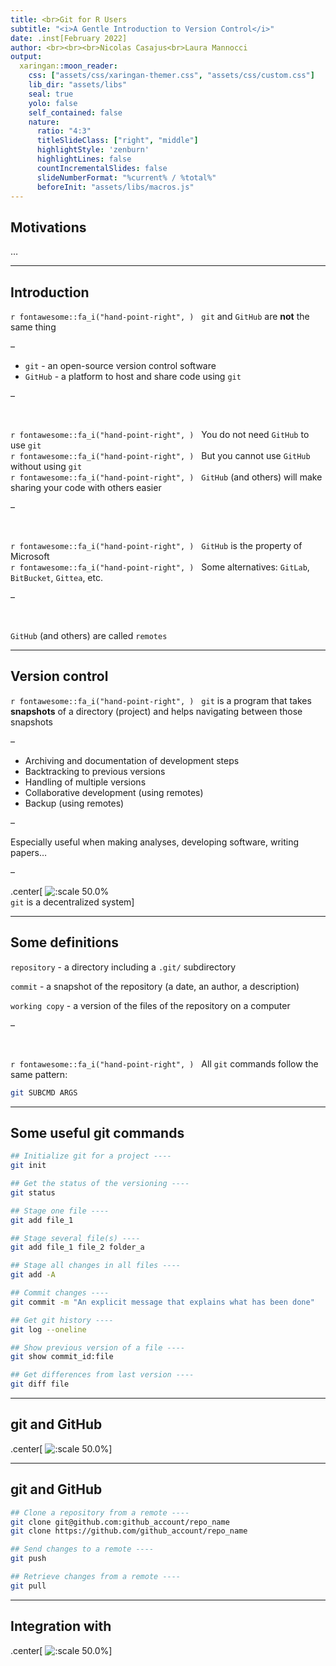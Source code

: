 ```yaml
---
title: <br>Git for R Users
subtitle: "<i>A Gentle Introduction to Version Control</i>"
date: .inst[February 2022]
author: <br><br><br>Nicolas Casajus<br>Laura Mannocci
output:
  xaringan::moon_reader:
    css: ["assets/css/xaringan-themer.css", "assets/css/custom.css"]
    lib_dir: "assets/libs"
    seal: true
    yolo: false
    self_contained: false
    nature:
      ratio: "4:3"
      titleSlideClass: ["right", "middle"]
      highlightStyle: 'zenburn'
      highlightLines: false
      countIncrementalSlides: false
      slideNumberFormat: "%current% / %total%"
      beforeInit: "assets/libs/macros.js"
---
```



## Motivations

...


---


## Introduction

`r fontawesome::fa_i("hand-point-right", )` &nbsp;
`git` and `GitHub` are **not** the same thing

--

- `git` - an open-source version control software
- `GitHub` - a platform to host and share code using `git`

--

<br />

`r fontawesome::fa_i("hand-point-right", )` &nbsp;
You do not need `GitHub` to use `git`
<br/>
`r fontawesome::fa_i("hand-point-right", )` &nbsp;
But you cannot use `GitHub` without using `git`
<br/>
`r fontawesome::fa_i("hand-point-right", )` &nbsp;
`GitHub` (and others) will make sharing your code with others easier

--

<br />

`r fontawesome::fa_i("hand-point-right", )` &nbsp;
`GitHub` is the property of Microsoft
<br/>
`r fontawesome::fa_i("hand-point-right", )` &nbsp;
Some alternatives: `GitLab`, `BitBucket`, `Gittea`, etc.

--

<br />

`GitHub` (and others) are called `remotes`


---

## Version control

`r fontawesome::fa_i("hand-point-right", )` &nbsp;
`git` is a program that takes **snapshots** of a directory (project) and
helps navigating between those snapshots

--

- Archiving and documentation of development steps
- Backtracking to previous versions
- Handling of multiple versions
- Collaborative development (using remotes)
- Backup (using remotes)

--

Especially useful when making analyses, developing software, writing papers...

--

.center[
![:scale 50.0%](assets/img/sys-decentralise.png)
<br/>
`git` is a decentralized system
]



---

## Some definitions


`repository` - a directory including a `.git/` subdirectory

`commit` - a snapshot of the repository (a date, an author, a description)

`working copy` - a version of the files of the repository on a computer

--

<br />

`r fontawesome::fa_i("hand-point-right", )` &nbsp;
All `git` commands follow the same pattern:

```sh
git SUBCMD ARGS
```


---

## Some useful git commands

```sh
## Initialize git for a project ----
git init

## Get the status of the versioning ----
git status

## Stage one file ----
git add file_1

## Stage several file(s) ----
git add file_1 file_2 folder_a

## Stage all changes in all files ----
git add -A

## Commit changes ----
git commit -m "An explicit message that explains what has been done"

## Get git history ----
git log --oneline

## Show previous version of a file ----
git show commit_id:file

## Get differences from last version ----
git diff file
```

---

## git and GitHub

.center[
![:scale 50.0%](assets/img/github.png)
]


---

## git and GitHub


```sh
## Clone a repository from a remote ----
git clone git@github.com:github_account/repo_name
git clone https://github.com/github_account/repo_name

## Send changes to a remote ----
git push

## Retrieve changes from a remote ----
git pull
```


---

## Integration with

.center[
![:scale 50.0%](assets/img/rstudio.png)
]

